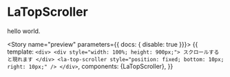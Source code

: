 
<Meta title="lp-utils/components/LaTopScroller" component={LaTopScroller} />

# LaTopScroller

hello world.

<Story name="preview" parameters={{ docs: { disable: true }}}>
  {{
    template: `<div>
      <div style="width: 100%; height: 900px;">
        スクロールすると現れます
      </div>
      <la-top-scroller style="position: fixed; bottom: 10px; right: 10px;" />
    </div>`,
    components: {LaTopScroller},
  }}
</Story>
